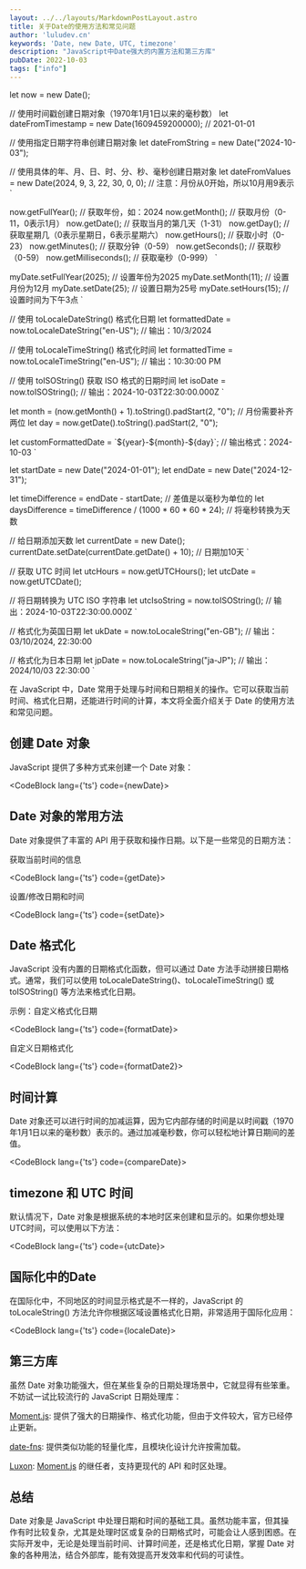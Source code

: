 ```yaml
---
layout: ../../layouts/MarkdownPostLayout.astro
title: 关于Date的使用方法和常见问题
author: 'luludev.cn'
keywords: 'Date, new Date, UTC, timezone'
description: "JavaScript中Date强大的内置方法和第三方库"
pubDate: 2022-10-03
tags: ["info"]
---
```



let now = new Date();

// 使用时间戳创建日期对象（1970年1月1日以来的毫秒数）
let dateFromTimestamp = new Date(1609459200000); // 2021-01-01

// 使用指定日期字符串创建日期对象
let dateFromString = new Date("2024-10-03");

// 使用具体的年、月、日、时、分、秒、毫秒创建日期对象
let dateFromValues = new Date(2024, 9, 3, 22, 30, 0, 0); // 注意：月份从0开始，所以10月用9表示
`


now.getFullYear();   // 获取年份，如：2024
now.getMonth();      // 获取月份（0-11，0表示1月）
now.getDate();       // 获取当月的第几天（1-31）
now.getDay();        // 获取星期几（0表示星期日，6表示星期六）
now.getHours();      // 获取小时（0-23）
now.getMinutes();    // 获取分钟（0-59）
now.getSeconds();    // 获取秒（0-59）
now.getMilliseconds(); // 获取毫秒（0-999）
`


myDate.setFullYear(2025); // 设置年份为2025
myDate.setMonth(11);      // 设置月份为12月
myDate.setDate(25);       // 设置日期为25号
myDate.setHours(15);      // 设置时间为下午3点
`


// 使用 toLocaleDateString() 格式化日期
let formattedDate = now.toLocaleDateString("en-US");  // 输出：10/3/2024

// 使用 toLocaleTimeString() 格式化时间
let formattedTime = now.toLocaleTimeString("en-US");  // 输出：10:30:00 PM

// 使用 toISOString() 获取 ISO 格式的日期时间
let isoDate = now.toISOString();  // 输出：2024-10-03T22:30:00.000Z
`

let month = (now.getMonth() + 1).toString().padStart(2, "0");  // 月份需要补齐两位
let day = now.getDate().toString().padStart(2, "0");

let customFormattedDate = \`\${year}-\${month}-\${day}\`;  // 输出格式：2024-10-03
`

let startDate = new Date("2024-01-01");
let endDate = new Date("2024-12-31");

let timeDifference = endDate - startDate;  // 差值是以毫秒为单位的
let daysDifference = timeDifference / (1000 * 60 * 60 * 24);  // 将毫秒转换为天数

// 给日期添加天数
let currentDate = new Date();
currentDate.setDate(currentDate.getDate() + 10);  // 日期加10天
`


// 获取 UTC 时间
let utcHours = now.getUTCHours();
let utcDate = now.getUTCDate();

// 将日期转换为 UTC ISO 字符串
let utcIsoString = now.toISOString();  // 输出：2024-10-03T22:30:00.000Z
`


// 格式化为英国日期
let ukDate = now.toLocaleString("en-GB");  // 输出：03/10/2024, 22:30:00

// 格式化为日本日期
let jpDate = now.toLocaleString("ja-JP");  // 输出：2024/10/03 22:30:00
`


在 JavaScript 中，Date 常用于处理与时间和日期相关的操作。它可以获取当前时间、格式化日期，还能进行时间的计算，本文将全面介绍关于 Date 的使用方法和常见问题。

## 创建 Date 对象

JavaScript 提供了多种方式来创建一个 Date 对象：

<CodeBlock lang={'ts'} code={newDate}></CodeBlock>

## Date 对象的常用方法

Date 对象提供了丰富的 API 用于获取和操作日期。以下是一些常见的日期方法：

获取当前时间的信息

<CodeBlock lang={'ts'} code={getDate}></CodeBlock>

设置/修改日期和时间

<CodeBlock lang={'ts'} code={setDate}></CodeBlock>


## Date 格式化

JavaScript 没有内置的日期格式化函数，但可以通过 Date 方法手动拼接日期格式。通常，我们可以使用 toLocaleDateString()、toLocaleTimeString() 或 toISOString() 等方法来格式化日期。

示例：自定义格式化日期

<CodeBlock lang={'ts'} code={formatDate}></CodeBlock>

自定义日期格式化

<CodeBlock lang={'ts'} code={formatDate2}></CodeBlock>

## 时间计算

Date 对象还可以进行时间的加减运算，因为它内部存储的时间是以时间戳（1970年1月1日以来的毫秒数）表示的。通过加减毫秒数，你可以轻松地计算日期间的差值。

<CodeBlock lang={'ts'} code={compareDate}></CodeBlock>

## timezone 和 UTC 时间

默认情况下，Date 对象是根据系统的本地时区来创建和显示的。如果你想处理 UTC时间，可以使用以下方法：

<CodeBlock lang={'ts'} code={utcDate}></CodeBlock>

## 国际化中的Date

在国际化中，不同地区的时间显示格式是不一样的，JavaScript 的 toLocaleString() 方法允许你根据区域设置格式化日期，非常适用于国际化应用：

<CodeBlock lang={'ts'} code={localeDate}></CodeBlock>

## 第三方库

虽然 Date 对象功能强大，但在某些复杂的日期处理场景中，它就显得有些笨重。不妨试一试比较流行的 JavaScript 日期处理库：

[Moment.js](https://momentjs.cn/): 提供了强大的日期操作、格式化功能，但由于文件较大，官方已经停止更新。

[date-fns](https://date-fns.org/): 提供类似功能的轻量化库，且模块化设计允许按需加载。

[Luxon](https://luxon.nodejs.cn/): [Moment.js](https://momentjs.cn/) 的继任者，支持更现代的 API 和时区处理。

## 总结

Date 对象是 JavaScript 中处理日期和时间的基础工具。虽然功能丰富，但其操作有时比较复杂，尤其是处理时区或复杂的日期格式时，可能会让人感到困惑。在实际开发中，无论是处理当前时间、计算时间差，还是格式化日期，掌握 Date 对象的各种用法，结合外部库，能有效提高开发效率和代码的可读性。
